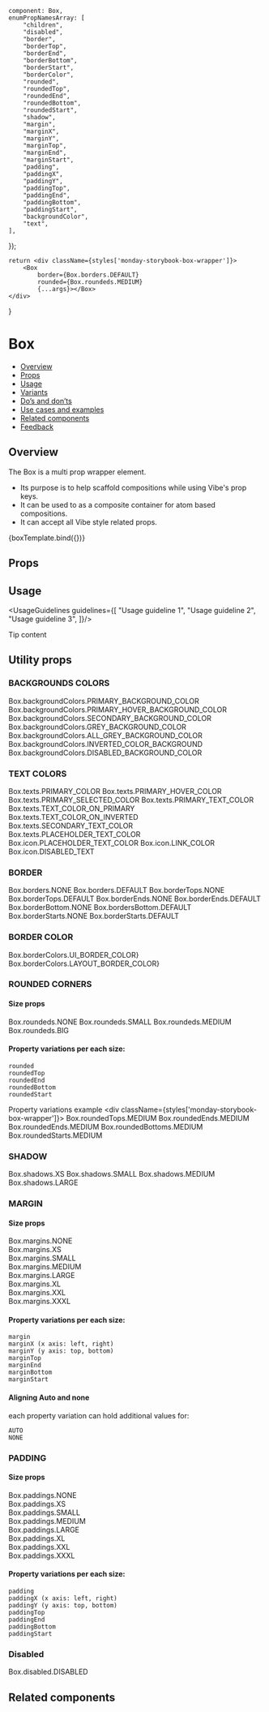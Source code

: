
    component: Box,
    enumPropNamesArray: [
        "children",
        "disabled",
        "border",
        "borderTop",
        "borderEnd",
        "borderBottom",
        "borderStart",
        "borderColor",
        "rounded",
        "roundedTop",
        "roundedEnd",
        "roundedBottom",
        "roundedStart",
        "shadow",
        "margin",
        "marginX",
        "marginY",
        "marginTop",
        "marginEnd",
        "marginStart",
        "padding",
        "paddingX",
        "paddingY",
        "paddingTop",
        "paddingEnd",
        "paddingBottom",
        "paddingStart",
        "backgroundColor",
        "text",
    ],
});

<Meta
    title="Layout/Box"
    component={Box}
    argTypes={metaSettings.argTypes}
    decorators={metaSettings.decorators}
/>

<!--- Component template -->

    return <div className={styles['monday-storybook-box-wrapper']}>
        <Box
            border={Box.borders.DEFAULT}
            rounded={Box.roundeds.MEDIUM}
            {...args}></Box>
    </div>
}

<!--- Component documentation -->

# Box
- [Overview](#overview)
- [Props](#props)
- [Usage](#usage)
- [Variants](#variants)
- [Do’s and don’ts](#dos-and-donts)
- [Use cases and examples](#use-cases-and-examples)
- [Related components](#related-components)
- [Feedback](#feedback)

## Overview
The Box is a multi prop wrapper element.
* Its purpose is to help scaffold compositions while using Vibe's prop keys.
* It can be used to as a composite container for atom based compositions.
* It can accept all Vibe style related props.

<Canvas>
    <Story name="Overview"
           args={{children: "Box With Props"}}>
        {boxTemplate.bind({})}
    </Story>
</Canvas>

## Props
<ArgsTable of={Box}/>

## Usage
<UsageGuidelines guidelines={[
    "Usage guideline 1",
    "Usage guideline 2",
    "Usage guideline 3",
]}/>

<Tip title="Not what you were looking for?">Tip content</Tip>

## Utility props

### BACKGROUNDS COLORS
<Canvas>
    <Story name="Background colors">
        <div className={styles['monday-storybook-box-wrapper']}>
            <Box
                backgroundColor={Box.backgroundColors.PRIMARY_BACKGROUND_COLOR}
            >Box.backgroundColors.PRIMARY_BACKGROUND_COLOR</Box>
            <Box
                backgroundColor={Box.backgroundColors.PRIMARY_HOVER_BACKGROUND_COLOR}
            >Box.backgroundColors.PRIMARY_HOVER_BACKGROUND_COLOR</Box>
            <Box
                backgroundColor={Box.backgroundColors.SECONDARY_BACKGROUND_COLOR}
            >Box.backgroundColors.SECONDARY_BACKGROUND_COLOR</Box>
            <Box
                backgroundColor={Box.backgroundColors.GREY_BACKGROUND_COLOR}
            >Box.backgroundColors.GREY_BACKGROUND_COLOR</Box>
            <Box
                backgroundColor={Box.backgroundColors.ALL_GREY_BACKGROUND_COLOR}
            >Box.backgroundColors.ALL_GREY_BACKGROUND_COLOR</Box>
            <Box
                backgroundColor={Box.backgroundColors.INVERTED_COLOR_BACKGROUND}
            >Box.backgroundColors.INVERTED_COLOR_BACKGROUND</Box>
            <Box
                backgroundColor={Box.backgroundColors.DISABLED_BACKGROUND_COLOR}
            >Box.backgroundColors.DISABLED_BACKGROUND_COLOR</Box>
        </div>
    </Story>
</Canvas>


### TEXT COLORS
<Canvas>
    <Story name="Text Colors">
        <div className={styles['monday-storybook-box-wrapper']}>
            <Box
                text={Box.texts.PRIMARY_COLOR}
            >Box.texts.PRIMARY_COLOR</Box>
            <Box
                text={Box.texts.PRIMARY_HOVER_COLOR}
            >Box.texts.PRIMARY_HOVER_COLOR</Box>
            <Box
                text={Box.texts.PRIMARY_SELECTED_COLOR}
            >Box.texts.PRIMARY_SELECTED_COLOR</Box>
            <Box
                text={Box.texts.PRIMARY_TEXT_COLOR}
            >Box.texts.PRIMARY_TEXT_COLOR</Box>
            <Box
                backgroundColor={Box.backgroundColors.INVERTED_COLOR_BACKGROUND}
                text={Box.texts.TEXT_COLOR_ON_PRIMARY}
            >Box.texts.TEXT_COLOR_ON_PRIMARY</Box>
            <Box
                text={Box.texts.TEXT_COLOR_ON_INVERTED}
            >Box.texts.TEXT_COLOR_ON_INVERTED</Box>
            <Box
                text={Box.texts.SECONDARY_TEXT_COLOR}
            >Box.texts.SECONDARY_TEXT_COLOR</Box>
            <Box
                text={Box.texts.PLACEHOLDER_TEXT_COLOR}
            >Box.texts.PLACEHOLDER_TEXT_COLOR</Box>
            <Box
                text={Box.texts.ICON_TEXT_COLOR}
            >Box.icon.PLACEHOLDER_TEXT_COLOR</Box>
            <Box
                text={Box.texts.LINK_COLOR}
            >Box.icon.LINK_COLOR</Box>
            <Box
                text={Box.texts.DISABLED_TEXT}
            >Box.icon.DISABLED_TEXT</Box>
        </div>
    </Story>
</Canvas>

### BORDER

<Canvas>
    <Story name="Border ">
        <div className={styles['monday-storybook-box-wrapper']}>
            <Box
                border={Box.borders.NONE}
            >Box.borders.NONE</Box>
            <Box
                border={Box.borders.DEFAULT}
            >Box.borders.DEFAULT</Box>
            <Box
                border={Box.borders.DEFAULT}
                borderTop={Box.borderTops.NONE}
            >Box.borderTops.NONE</Box>
            <Box
                borderTop={Box.borderTops.DEFAULT}
            >Box.borderTops.DEFAULT</Box>
            <Box
                border={Box.borders.DEFAULT}
                borderEnd={Box.borderEnds.NONE}
            >Box.borderEnds.NONE</Box>
            <Box
                borderEnd={Box.borderEnds.DEFAULT}
            >Box.borderEnds.DEFAULT</Box>
            <Box
                border={Box.borders.DEFAULT}
                borderBottom={Box.borderBottoms.NONE}
            >Box.borderBottom.NONE</Box>
            <Box
                borderBottom={Box.borderBottoms.DEFAULT}
            >Box.bordersBottom.DEFAULT</Box>
            <Box
                border={Box.borders.DEFAULT}
                borderStart={Box.borderStarts.NONE}
            >Box.borderStarts.NONE</Box>
            <Box
                borderStart={Box.borderStarts.DEFAULT}
            >Box.borderStarts.DEFAULT</Box>
        </div>
    </Story>
</Canvas>

### BORDER COLOR
<Canvas>
    <Story name="Border Color">
        <div className={styles['monday-storybook-box-wrapper']}>
            <Box
                border={Box.borders.DEFAULT}
                borderColor={Box.borderColors.UI_BORDER_COLOR}
            >Box.borderColors.UI_BORDER_COLOR}</Box>
            <Box
                border={Box.borders.DEFAULT}
                borderColor={Box.borderColors.LAYOUT_BORDER_COLOR}
            >Box.borderColors.LAYOUT_BORDER_COLOR}</Box>
        </div>
    </Story>
</Canvas>

### ROUNDED CORNERS
#### Size props
<Canvas>
    <Story name="Round Corners">
        <div className={styles['monday-storybook-box-wrapper']}>
            <Box
                border={Box.borders.DEFAULT}
                rounded={Box.roundeds.NONE}
            >Box.roundeds.NONE</Box>
            <Box
                border={Box.borders.DEFAULT}
                rounded={Box.roundeds.SMALL}
            >Box.roundeds.SMALL</Box>
            <Box
                border={Box.borders.DEFAULT}
                rounded={Box.roundeds.MEDIUM}
            >Box.roundeds.MEDIUM</Box>
            <Box
                border={Box.borders.DEFAULT}
                rounded={Box.roundeds.BIG}
            >Box.roundeds.BIG</Box>
        </div>
    </Story>
</Canvas>

#### Property variations per each size:
```
rounded
roundedTop
roundedEnd
roundedBottom
roundedStart
```

Property variations example
<Preview>
    <div className={styles['monday-storybook-box-wrapper']}>
        <Box
            border={Box.borders.DEFAULT}
            roundedTop={Box.roundedTops.MEDIUM}
        >Box.roundedTops.MEDIUM</Box>
        <Box
            border={Box.borders.DEFAULT}
            roundedEnd={Box.roundedEnds.MEDIUM}
        >Box.roundedEnds.MEDIUM</Box>
        <Box
            border={Box.borders.DEFAULT}
            roundedEnd={Box.roundedEnds.MEDIUM}
        >Box.roundedEnds.MEDIUM</Box>
        <Box
            border={Box.borders.DEFAULT}
            roundedBottom={Box.roundedBottoms.MEDIUM}
        >Box.roundedBottoms.MEDIUM</Box>
        <Box
            border={Box.borders.DEFAULT}
            roundedStart={Box.roundedStarts.MEDIUM}
        >Box.roundedStarts.MEDIUM</Box>
    </div>
</Preview>

### SHADOW
<Canvas>
    <Story name="Shadow">
        <div className={styles['monday-storybook-box-wrapper']}>
            <Box
                shadow={Box.shadows.XS}
            >Box.shadows.XS</Box>
            <Box
                shadow={Box.shadows.SMALL}
            >Box.shadows.SMALL</Box>
            <Box
                shadow={Box.shadows.MEDIUM}
            >Box.shadows.MEDIUM</Box>
            <Box
                shadow={Box.shadows.LARGE}
            >Box.shadows.LARGE</Box>
        </div>
    </Story>
</Canvas>

### MARGIN

#### Size props
<Canvas>
    <Story name="Margin">
        <div className={styles['monday-storybook-box-wrapper']}>
            <div className={styles['monday-storybook-box-margin-wrapper']}>
                <Box
                    backgroundColor={Box.backgroundColors.PRIMARY_BACKGROUND_COLOR}
                    border={Box.borders.DEFAULT}
                    margin={Box.margins.NONE}
                >Box.margins.NONE</Box>
            </div>
            <div className={styles['monday-storybook-box-margin-wrapper']}>
                <Box
                    backgroundColor={Box.backgroundColors.PRIMARY_BACKGROUND_COLOR}
                    border={Box.borders.DEFAULT}
                    margin={Box.margins.XS}
                >Box.margins.XS</Box>
            </div>
            <div className={styles['monday-storybook-box-margin-wrapper']}>
                <Box
                    backgroundColor={Box.backgroundColors.PRIMARY_BACKGROUND_COLOR}
                    border={Box.borders.DEFAULT}
                    margin={Box.margins.SMALL}
                >Box.margins.SMALL</Box>
            </div>
            <div className={styles['monday-storybook-box-margin-wrapper']}>
                <Box
                    backgroundColor={Box.backgroundColors.PRIMARY_BACKGROUND_COLOR}
                    border={Box.borders.DEFAULT}
                    margin={Box.margins.MEDIUM}
                >Box.margins.MEDIUM</Box>
            </div>
            <div className={styles['monday-storybook-box-margin-wrapper']}>
                <Box
                    backgroundColor={Box.backgroundColors.PRIMARY_BACKGROUND_COLOR}
                    border={Box.borders.DEFAULT}
                    margin={Box.margins.LARGE}
                >Box.margins.LARGE</Box>
            </div>
            <div className={styles['monday-storybook-box-margin-wrapper']}>
                <Box
                    backgroundColor={Box.backgroundColors.PRIMARY_BACKGROUND_COLOR}
                    border={Box.borders.DEFAULT}
                    margin={Box.margins.XL}
                >Box.margins.XL</Box>
            </div>
            <div className={styles['monday-storybook-box-margin-wrapper']}>
                <Box
                    backgroundColor={Box.backgroundColors.PRIMARY_BACKGROUND_COLOR}
                    border={Box.borders.DEFAULT}
                    margin={Box.margins.XXL}
                >Box.margins.XXL</Box>
            </div>
            <div className={styles['monday-storybook-box-margin-wrapper']}>
                <Box
                    backgroundColor={Box.backgroundColors.PRIMARY_BACKGROUND_COLOR}
                    border={Box.borders.DEFAULT}
                    margin={Box.margins.XXXL}
                >Box.margins.XXXL</Box>
            </div>
        </div>
    </Story>
</Canvas>

#### Property variations per each size:
```
margin
marginX (x axis: left, right)
marginY (y axis: top, bottom)
marginTop
marginEnd
marginBottom
marginStart
```

#### Aligning Auto and none
each property variation can hold additional values for:
````
AUTO
NONE
````


### PADDING

#### Size props
<Canvas>
    <Story name="Padding">
        <div className={styles['monday-storybook-box-wrapper']}>
            <div className={styles['monday-storybook-box-padding-wrapper']}>
                <Box
                    border={Box.borders.DEFAULT}
                    padding={Box.paddings.NONE}
                >
                    <div className={styles['monday-storybook-box-padding-inner']}>Box.paddings.NONE</div>
                </Box>
            </div>
            <div className={styles['monday-storybook-box-padding-wrapper']}>
                <Box
                    border={Box.borders.DEFAULT}
                    padding={Box.paddings.XS}
                >
                    <div className={styles['monday-storybook-box-padding-inner']}>Box.paddings.XS</div>
                </Box>
            </div>
            <div className={styles['monday-storybook-box-padding-wrapper']}>
                <Box
                    border={Box.borders.DEFAULT}
                    padding={Box.paddings.SMALL}
                >
                    <div className={styles['monday-storybook-box-padding-inner']}>Box.paddings.SMALL</div>
                </Box>
            </div>
            <div className={styles['monday-storybook-box-padding-wrapper']}>
                <Box
                    border={Box.borders.DEFAULT}
                    padding={Box.paddings.MEDIUM}
                >
                    <div className={styles['monday-storybook-box-padding-inner']}>Box.paddings.MEDIUM</div>
                </Box>
            </div>
            <div className={styles['monday-storybook-box-padding-wrapper']}>
                <Box
                    border={Box.borders.DEFAULT}
                    padding={Box.paddings.LARGE}
                >
                    <div className={styles['monday-storybook-box-padding-inner']}>Box.paddings.LARGE</div>
                </Box>
            </div>
            <div className={styles['monday-storybook-box-padding-wrapper']}>
                <Box
                    border={Box.borders.DEFAULT}
                    padding={Box.paddings.XL}
                >
                    <div className={styles['monday-storybook-box-padding-inner']}>Box.paddings.XL</div>
                </Box>
            </div>
            <div className={styles['monday-storybook-box-padding-wrapper']}>
                <Box
                    border={Box.borders.DEFAULT}
                    padding={Box.paddings.XXL}
                >
                    <div className={styles['monday-storybook-box-padding-inner']}>Box.paddings.XXL</div>
                </Box>
            </div>
            <div className={styles['monday-storybook-box-padding-wrapper']}>
                <Box
                    border={Box.borders.DEFAULT}
                    padding={Box.paddings.XXXL}
                >
                    <div className={styles['monday-storybook-box-padding-inner']}>Box.paddings.XXXL</div>
                </Box>
            </div>
        </div>
    </Story>
</Canvas>

#### Property variations per each size:
```
padding
paddingX (x axis: left, right)
paddingY (y axis: top, bottom)
paddingTop
paddingEnd
paddingBottom
paddingStart
```

### Disabled
<Canvas>
    <Story name="Disabled">
        <div className="monday-storybook-box-wrapper">
            <Box
                disabled>Box.disabled.DISABLED</Box>
        </div>
    </Story>
</Canvas>

## Related components

<RelatedComponents componentsNames={[]}/>
